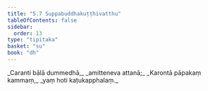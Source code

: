```yaml
---
title: "5.7 Suppabuddhakuṭṭhivatthu"
tableOfContents: false
sidebar:
  order: 13
type: "tipitaka"
basket: "su"
book: "dh"
---
```



<DynamicBreadcrumb />

<Division number="66" book="dh" bookNo="18" page="22">

<Paragraph number="71" type="verses" book="dh">
_Caranti bālā dummedhā,_  
_amitteneva attanā;_  
_Karontā pāpakaṃ kammaṃ,_  
_yaṃ hoti kaṭukapphalaṃ._
</Paragraph>
</Division>